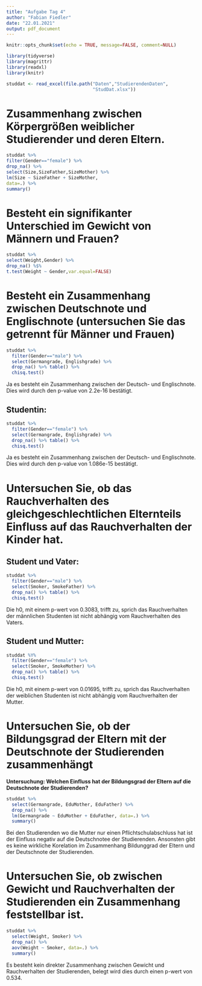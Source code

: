 ```yaml
---
title: "Aufgabe Tag 4"
author: "Fabian Fiedler"
date: "22.01.2021"
output: pdf_document
---
```


```r
knitr::opts_chunk$set(echo = TRUE, message=FALSE, comment=NULL)
```

```r
library(tidyverse)
library(magrittr)
library(readxl)
library(knitr)
```

```r
studdat <- read_excel(file.path("Daten","StudierendenDaten",
                                "StudDat.xlsx"))
```

# Zusammenhang zwischen Körpergrößen weiblicher Studierender und deren Eltern.

```r
studdat %>%
filter(Gender=="female") %>%
drop_na() %>%
select(Size,SizeFather,SizeMother) %>%
lm(Size ~ SizeFather + SizeMother,
data=.) %>%
summary()
```


# Besteht ein signifikanter Unterschied im Gewicht von Männern und Frauen?

```r
studdat %>%
select(Weight,Gender) %>%
drop_na() %$%
t.test(Weight ~ Gender,var.equal=FALSE)
```

 
# Besteht ein Zusammenhang zwischen Deutschnote und Englischnote (untersuchen Sie das getrennt für Männer und Frauen)

```r
studdat %>% 
  filter(Gender=="male") %>%
  select(Germangrade, Englishgrade) %>%
  drop_na() %>% table() %>%
  chisq.test()
```

Ja es besteht ein Zusammenhang zwischen der Deutsch- und Englischnote. Dies wird durch den p-value von 2.2e-16 bestätigt.

## Studentin:
```r
studdat %>% 
  filter(Gender=="female") %>%
  select(Germangrade, Englishgrade) %>%
  drop_na() %>% table() %>%
  chisq.test()
```

Ja es besteht ein Zusammenhang zwischen der Deutsch- und Englischnote. Dies wird durch den p-value von 1.086e-15 bestätigt.

\newpage
# Untersuchen Sie, ob das Rauchverhalten des gleichgeschlechtlichen Elternteils Einfluss auf das Rauchverhalten der Kinder hat.

## Student und Vater:
```r
studdat %>%
  filter(Gender=="male") %>%
  select(Smoker, SmokeFather) %>%
  drop_na() %>% table() %>%
  chisq.test()
```
Die h0, mit einem p-wert von 0.3083, trifft zu, sprich das Rauchverhalten der männlichen Studenten ist nicht abhängig vom Rauchverhalten des Vaters.

## Student und Mutter:
```r
studdat %Y%
  filter(Gender=="female") %>%
  select(Smoker, SmokeMother) %>%
  drop_na() %>% table() %>%
  chisq.test()
```
Die h0, mit einem p-wert von 0.01695, trifft zu, sprich das Rauchverhalten der weiblichen Studenten ist nicht abhängig vom Rauchverhalten der Mutter.


\newpage
# Untersuchen Sie, ob der Bildungsgrad der Eltern mit der Deutschnote der Studierenden zusammenhängt

**Untersuchung: Welchen Einfluss hat der Bildungsgrad der Eltern auf die Deutschnote der Studierenden?**

```r
studdat %>%
  select(Germangrade, EduMother, EduFather) %>%
  drop_na() %>%
  lm(Germangrade ~ EduMother + EduFather, data=.) %>%
  summary()
```

Bei den Studierenden wo die Mutter nur einen Pflichtschulabschluss hat ist der Einfluss negativ auf die Deutschnotee der Studierenden.
Ansonsten gibt es keine wirkliche Korelation im Zusammenhang Bildunggrad der Eltern und der Deutschnote der Studierenden.

\newpage
# Untersuchen Sie, ob zwischen Gewicht und Rauchverhalten der Studierenden ein Zusammenhang feststellbar ist.
```r
studdat %>%
  select(Weight, Smoker) %>%
  drop_na() %>%
  aov(Weight ~ Smoker, data=.) %>%
  summary()
```
Es besteht kein direkter Zusammenhang zwischen Gewicht und Rauchverhalten der Studierenden, belegt wird dies durch einen p-wert von 0.534.
